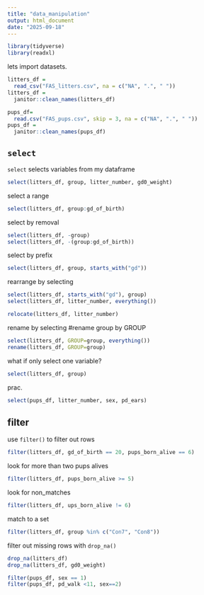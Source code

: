```yaml
---
title: "data_manipulation"
output: html_document
date: "2025-09-18"
---
```


```r
library(tidyverse)
library(readxl)
```

lets import datasets.

```r
litters_df = 
  read_csv("FAS_litters.csv", na = c("NA", ".", " "))
litters_df = 
  janitor::clean_names(litters_df)

pups_df=
  read.csv("FAS_pups.csv", skip = 3, na = c("NA", ".", " "))
pups_df = 
  janitor::clean_names(pups_df)
```


## `select`
`select` selects variables from my dataframe

```r
select(litters_df, group, litter_number, gd0_weight)
```

select a range

```r
select(litters_df, group:gd_of_birth)
```

select by removal
```r
select(litters_df, -group)
select(litters_df, -(group:gd_of_birth))
```

select by prefix

```r
select(litters_df, group, starts_with("gd"))
```

rearrange by selecting
```r
select(litters_df, starts_with("gd"), group)
select(litters_df, litter_number, everything())

relocate(litters_df, litter_number)
```

rename by selecting #rename group by GROUP
```r
select(litters_df, GROUP=group, everything())
rename(litters_df, GROUP=group)
```

what if only select one variable?

```r
select(litters_df, group)
```

prac. 
```r
select(pups_df, litter_number, sex, pd_ears)
```


## filter
use `filter()` to filter out rows

```r
filter(litters_df, gd_of_birth == 20, pups_born_alive == 6)
```
look for more than two pups alives
```r
filter(litters_df, pups_born_alive >= 5)
```

look for non_matches

```r
filter(litters_df, ups_born_alive != 6)
```

match to a set
```r
filter(litters_df, group %in% c("Con7", "Con8"))
```

filter out missing rows with `drop_na()`

```r
drop_na(litters_df)
drop_na(litters_df, gd0_weight)
```

```r
filter(pups_df, sex == 1)
filter(pups_df, pd_walk <11, sex==2)
```

